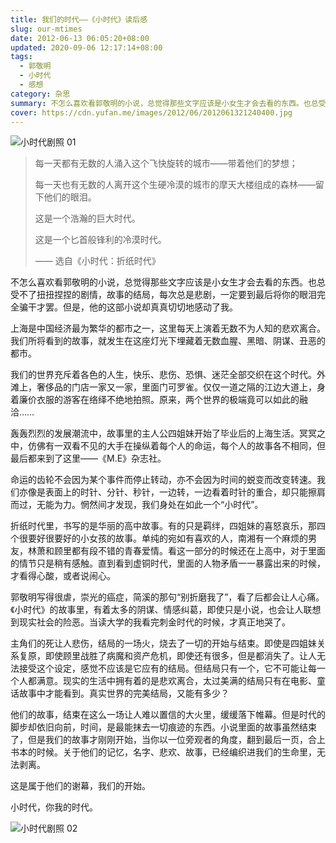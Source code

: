```yaml
---
title: 我们的时代——《小时代》读后感
slug: our-mtimes
date: 2012-06-13 06:05:20+08:00
updated: 2020-09-06 12:17:14+08:00
tags:
  - 郭敬明
  - 小时代
  - 感想
category: 杂思
summary: 不怎么喜欢看郭敬明的小说，总觉得那些文字应该是小女生才会去看的东西。也总受不了扭扭捏捏的剧情，故事的结局，每次总是悲剧，一定要到最后将你的眼泪完全骗干才罢。但是，他的这部小说却真真切切的感动了我。
cover: https://cdn.yufan.me/images/2012/06/2012061321240400.jpg
---
```


![小时代剧照 01](https://cdn.yufan.me/images/2012/06/2012061321255600.jpg)

<MusicPlayer netease={26562741} />

> 每一天都有无数的人涌入这个飞快旋转的城市——带着他们的梦想；
>
> 每一天也有无数的人离开这个生硬冷漠的城市的摩天大楼组成的森林——留下他们的眼泪。
>
> 这是一个浩瀚的巨大时代。
>
> 这是一个匕首般锋利的冷漠时代。
>
> —— 选自《小时代：折纸时代》

不怎么喜欢看郭敬明的小说，总觉得那些文字应该是小女生才会去看的东西。也总受不了扭扭捏捏的剧情，故事的结局，每次总是悲剧，一定要到最后将你的眼泪完全骗干才罢。但是，他的这部小说却真真切切地感动了我。

上海是中国经济最为繁华的都市之一，这里每天上演着无数不为人知的悲欢离合。我们所将看到的故事，就发生在这座灯光下埋藏着无数血腥、黑暗、阴谋、丑恶的都市。

我们的世界充斥着各色的人生，快乐、悲伤、恐惧、迷茫全部交织在这个时代。外滩上，奢侈品的门店一家又一家，里面门可罗雀。仅仅一道之隔的江边大道上，身着廉价衣服的游客在络绎不绝地拍照。原来，两个世界的极端竟可以如此的融洽……

轰轰烈烈的发展潮流中，故事里的主人公四姐妹开始了毕业后的上海生活。冥冥之中，仿佛有一双看不见的大手在操纵着每个人的命运，每个人的故事各不相同，但最后都来到了这里——《M.E》杂志社。

命运的齿轮不会因为某个事件而停止转动，亦不会因为时间的蜕变而改变转速。我们亦像是表面上的时针、分针、秒针，一边转，一边看着时针的重合，却只能擦肩而过，无能为力。惘然间才发现，我们身处在如此一个“小时代”。

折纸时代里，书写的是华丽的高中故事。有的只是羁绊，四姐妹的喜怒哀乐，那四个很要好很要好的小女孩的故事。单纯的宛如有喜欢的人，南湘有一个麻烦的男友，林萧和顾里都有段不错的青春爱情。看这一部分的时候还在上高中，对于里面的情节只是稍有感触。直到看到虚铜时代，里面的人物矛盾一一暴露出来的时候，才看得心酸，或者说闹心。

郭敬明写得很虐，崇光的癌症，简溪的那句“别折磨我了”，看了后都会让人心痛。《小时代》的故事里，有着太多的阴谋、情感纠葛，即使只是小说，也会让人联想到现实社会的险恶。当读大学的我看完刺金时代的时候，才真正地哭了。

主角们的死让人悲伤，结局的一场火，烧去了一切的开始与结束。即使是四姐妹关系复原，即使顾里战胜了病魔和资产危机，即使还有很多，但是都消失了。让人无法接受这个设定，感觉不应该是它应有的结局。但结局只有一个，它不可能让每一个人都满意。现实的生活中拥有着的是悲欢离合，太过美满的结局只有在电影、童话故事中才能看到。真实世界的完美结局，又能有多少？

他们的故事，结束在这么一场让人难以置信的大火里，缓缓落下帷幕。但是时代的脚步却依旧向前，时间，是最能抹去一切痕迹的东西。小说里面的故事虽然结束了，但是我们的故事才刚刚开始，当你以一位旁观者的角度，翻到最后一页，合上书本的时候。关于他们的记忆，名字、悲欢、故事，已经编织进我们的生命里，无法剥离。

这是属于他们的谢幕，我们的开始。

小时代，你我的时代。

![小时代剧照 02](https://cdn.yufan.me/images/2012/06/2012061321260500.jpg)
